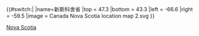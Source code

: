 {{#switch:{{{1}}}|
|name=新斯科舍省
|top = 47.3
|bottom = 43.3
|left = -66.6
|right = -59.5
|image = Canada Nova Scotia location map 2.svg
}}<noinclude>{{Location map/Info|Canada Nova Scotia}}

[[Category:加拿大地理位置圖模板|Nova Scotia]]
</noinclude>